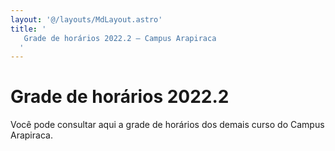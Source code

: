 ```yaml
---
layout: '@/layouts/MdLayout.astro'
title: '
   Grade de horários 2022.2 — Campus Arapiraca
  '
---
```




Grade de horários 2022.2
========================










 Você pode consultar aqui a grade de horários dos demais curso do Campus Arapiraca.
 





























